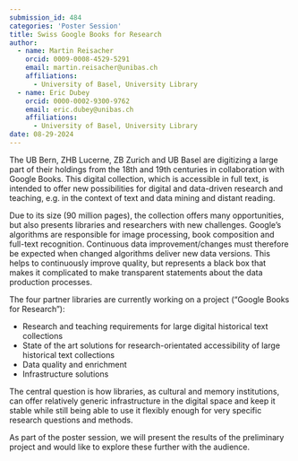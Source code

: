 ```yaml
---
submission_id: 484
categories: 'Poster Session'
title: Swiss Google Books for Research
author:
  - name: Martin Reisacher
    orcid: 0009-0008-4529-5291
    email: martin.reisacher@unibas.ch
    affiliations:
      - University of Basel, University Library
  - name: Eric Dubey
    orcid: 0000-0002-9300-9762
    email: eric.dubey@unibas.ch
    affiliations:
      - University of Basel, University Library
date: 08-29-2024
---
```


The UB Bern, ZHB Lucerne, ZB Zurich and UB Basel are digitizing a large part of their holdings from the 18th and 19th centuries in collaboration with Google Books. This digital collection, which is accessible in full text, is intended to offer new possibilities for digital and data-driven research and teaching, e.g. in the context of text and data mining and distant reading.

Due to its size (90 million pages), the collection offers many opportunities, but also presents libraries and researchers with new challenges. Google's algorithms are responsible for image processing, book composition and full-text recognition. Continuous data improvement/changes must therefore be expected when changed algorithms deliver new data versions. This helps to continuously improve quality, but represents a black box that makes it complicated to make transparent statements about the data production processes.

The four partner libraries are currently working on a project (“Google Books for Research”):

* Research and teaching requirements for large digital historical text collections
* State of the art solutions for research-orientated accessibility of large historical text collections
* Data quality and enrichment
* Infrastructure solutions

The central question is how libraries, as cultural and memory institutions, can offer relatively generic infrastructure in the digital space and keep it stable while still being able to use it flexibly enough for very specific research questions and methods.

As part of the poster session, we will present the results of the preliminary project and would like to explore these further with the audience.
